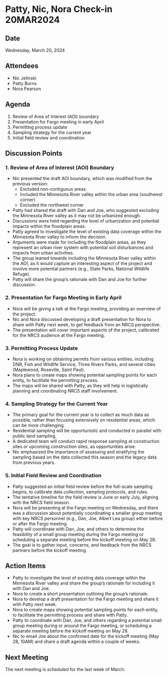 # Patty, Nic, Nora Check-in 20MAR2024

## Date

Wednesday, March 20, 2024

## Attendees

-   Nic Jelinski
-   Patty Burns
-   Nora Pearson

## Agenda

1.  Review of Area of Interest (AOI) boundary
2.  Presentation for Fargo meeting in early April
3.  Permitting process update
4.  Sampling strategy for the current year
5.  Initial field review and coordination

## Discussion Points

### 1. Review of Area of Interest (AOI) Boundary

-   Nic presented the draft AOI boundary, which was modified from the previous version:
    -   Excluded non-contiguous areas
    -   Included the Minnesota River valley within the urban area (southwest corner)
    -   Excluded the northwest corner
-   Patty had shared the draft with Dan and Joe, who suggested excluding the Minnesota River valley as it may not be urbanized enough.
-   Discussions were held regarding the level of urbanization and potential impacts within the floodplain areas.
-   Patty agreed to investigate the level of existing data coverage within the Minnesota River valley to inform the decision.
-   Arguments were made for including the floodplain areas, as they represent an urban river system with potential soil disturbances and impacts from urban activities.
-   The group leaned towards including the Minnesota River valley within the AOI, as it would capture an interesting aspect of the project and involve more potential partners (e.g., State Parks, National Wildlife Refuge).
-   Patty will share the group's rationale with Dan and Joe for further discussion.

### 2. Presentation for Fargo Meeting in Early April

-   Nora will be giving a talk at the Fargo meeting, providing an overview of the project.
-   Nic and Nora discussed developing a draft presentation for Nora to share with Patty next week, to get feedback from an NRCS perspective.
-   The presentation will cover important aspects of the project, calibrated for the NRCS audience at the Fargo meeting.

### 3. Permitting Process Update

-   Nora is working on obtaining permits from various entities, including DNR, Fish and Wildlife Service, Three Rivers Parks, and several cities (Maplewood, Roseville, Saint Paul).
-   Nora plans to create maps showing potential sampling points for each entity, to facilitate the permitting process.
-   The maps will be shared with Patty, as they will help in logistically planning and coordinating NRCS staff involvement.

### 4. Sampling Strategy for the Current Year

-   The primary goal for the current year is to collect as much data as possible, rather than focusing extensively on residential areas, which can be more challenging.
-   Residential sampling will be opportunistic and conducted in parallel with public land sampling.
-   A dedicated team will conduct rapid response sampling at construction sites or upcoming construction sites, as opportunities arise.
-   Nic emphasized the importance of assessing and stratifying the sampling based on the data collected this season and the legacy data from previous years.

### 5. Initial Field Review and Coordination

-   Patty suggested an initial field review before the full-scale sampling begins, to calibrate data collection, sampling protocols, and rules.
-   The tentative timeline for the field review is June or early July, aligning with the NRCS field season.
-   Nora will be presenting at the Fargo meeting on Wednesday, and there was a discussion about potentially coordinating a smaller group meeting with key NRCS personnel (e.g., Dan, Joe, Albert Lea group) either before or after the Fargo meeting.
-   Patty will coordinate with Dan, Joe, and others to determine the feasibility of a small group meeting during the Fargo meeting or scheduling a separate meeting before the kickoff meeting on May 28.
-   The goal is to gather input, concerns, and feedback from the NRCS partners before the kickoff meeting.

## Action Items

-   Patty to investigate the level of existing data coverage within the Minnesota River valley and share the group's rationale for including it with Dan and Joe.
-   Nora to create a short presentation outlining the group's rationale.
-   Nora to develop a draft presentation for the Fargo meeting and share it with Patty next week.
-   Nora to create maps showing potential sampling points for each entity, to facilitate the permitting process and share with Patty.
-   Patty to coordinate with Dan, Joe, and others regarding a potential small group meeting during or around the Fargo meeting, or scheduling a separate meeting before the kickoff meeting on May 28.
-   Nic to email Joe about the confirmed date for the kickoff meeting (May 28, 10AM) and share a draft agenda within a couple of weeks.

## Next Meeting

The next meeting is scheduled for the last week of March.
